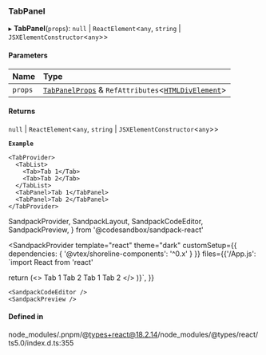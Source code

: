 ### TabPanel

▸ **TabPanel**(`props`): `null` \| `ReactElement`\<`any`, `string` \| `JSXElementConstructor`\<`any`\>\>

#### Parameters

| Name    | Type                                                                                                                                                 |
| :------ | :--------------------------------------------------------------------------------------------------------------------------------------------------- |
| `props` | [`TabPanelProps`](/components/tab-panel/props.md) & `RefAttributes`\<[`HTMLDivElement`](https://developer.mozilla.org/docs/Web/API/HTMLDivElement)\> |

#### Returns

`null` \| `ReactElement`\<`any`, `string` \| `JSXElementConstructor`\<`any`\>\>

**`Example`**

```tsx copy showLineNumbers filename="example.tsx"
<TabProvider>
  <TabList>
    <Tab>Tab 1</Tab>
    <Tab>Tab 2</Tab>
  </TabList>
  <TabPanel>Tab 1</TabPanel>
  <TabPanel>Tab 2</TabPanel>
</TabProvider>
```

SandpackProvider,
SandpackLayout,
SandpackCodeEditor,
SandpackPreview,
} from '@codesandbox/sandpack-react'

<SandpackProvider
template="react"
theme="dark"
customSetup={{ dependencies: { '@vtex/shoreline-components': '^0.x' } }}
files={{'/App.js': `import React from 'react'

return (<>
<TabProvider>
<TabList>
<Tab>Tab 1</Tab>
<Tab>Tab 2</Tab>
</TabList>
<TabPanel>
Tab 1
</TabPanel>
<TabPanel>
Tab 2
</TabPanel>
</TabProvider>
</>
)}`,
}}

>   <SandpackLayout>

    <SandpackCodeEditor />
    <SandpackPreview />

  </SandpackLayout>
</SandpackProvider>

#### Defined in

node_modules/.pnpm/@types+react@18.2.14/node_modules/@types/react/ts5.0/index.d.ts:355
